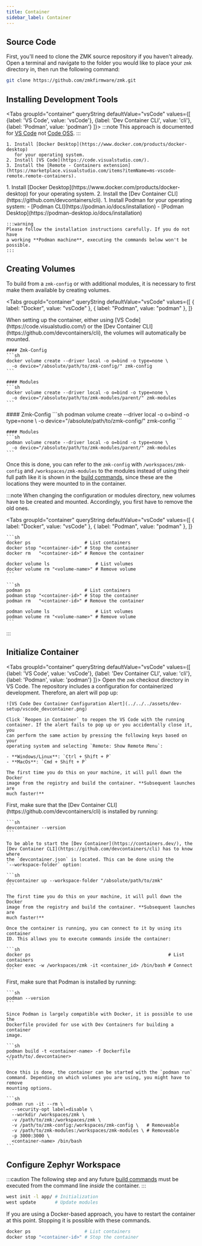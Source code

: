 ```yaml
---
title: Container
sidebar_label: Container
---
```



## Source Code

First, you'll need to clone the ZMK source repository if you haven't already.
Open a terminal and navigate to the folder you would like to place your `zmk`
directory in, then run the following command:

```sh
git clone https://github.com/zmkfirmware/zmk.git
```

## Installing Development Tools

<Tabs groupId="container"
      queryString
      defaultValue="vsCode"
      values={[
        {label: 'VS Code', value: 'vsCode'},
        {label: 'Dev Container CLI', value: 'cli'},
        {label: 'Podman', value: 'podman'}
      ]}>
  <TabItem value="vsCode">
    :::note
    This approach is documented for
    [VS Code](https://github.com/microsoft/vscode) not
    [Code OSS](https://github.com/microsoft/vscode/wiki/Differences-between-the-repository-and-Visual-Studio-Code).
    :::

    1. Install [Docker Desktop](https://www.docker.com/products/docker-desktop)
       for your operating system.
    2. Install [VS Code](https://code.visualstudio.com/).
    3. Install the [Remote - Containers extension](https://marketplace.visualstudio.com/items?itemName=ms-vscode-remote.remote-containers).

  </TabItem>
  <TabItem value="cli">
    1. Install [Docker Desktop](https://www.docker.com/products/docker-desktop)
       for your operating system.
    2. Install the [Dev Container CLI](https://github.com/devcontainers/cli).
  </TabItem>
  <TabItem value="podman">
    1. Install Podman for your operating system:
        - [Podman CLI](https://podman.io/docs/installation)
        - [Podman Desktop](https://podman-desktop.io/docs/installation)

    :::warning
    Please follow the installation instructions carefully. If you do not have
    a working **Podman machine**, executing the commands below won't be
    possible.
    :::

  </TabItem>
</Tabs>

## Creating Volumes

To build from a `zmk-config` or with additional modules, it is necessary to
first make them available by creating volumes.

<Tabs
  groupId="container"
  queryString
  defaultValue="vsCode"
  values={[
    { label: "Docker", value: "vsCode" },
    { label: "Podman", value: "podman" },
  ]}
>
  <TabItem value="vsCode">
    When setting up the container, either using
    [VS Code](https://code.visualstudio.com/) or the
    [Dev Container CLI](https://github.com/devcontainers/cli), the volumes will
    automatically be mounted.

    #### Zmk-Config
    ```sh
    docker volume create --driver local -o o=bind -o type=none \
      -o device="/absolute/path/to/zmk-config/" zmk-config
    ```

    #### Modules
    ```sh
    docker volume create --driver local -o o=bind -o type=none \
      -o device="/absolute/path/to/zmk-modules/parent/" zmk-modules
    ```

  </TabItem>
  <TabItem value="podman">
    #### Zmk-Config
    ```sh
    podman volume create --driver local -o o=bind -o type=none \
     -o device="/absolute/path/to/zmk-config/" zmk-config
    ```

    #### Modules
    ```sh
    podman volume create --driver local -o o=bind -o type=none \
      -o device="/absolute/path/to/zmk-modules/parent/" zmk-modules
    ```

  </TabItem>
</Tabs>

Once this is done, you can refer to the `zmk-config` with
`/workspaces/zmk-config` and `/workspaces/zmk-modules` to the modules instead of
using their full path like it is shown in the
[build commands](../build-flash.mdx), since these are the locations they were
mounted to in the container.

:::note
When changing the configuration or modules directory, new volumes have to be
created and mounted. Accordingly, you first have to remove the old ones.

<Tabs
  groupId="container"
  queryString
  defaultValue="vsCode"
  values={[
    { label: "Docker", value: "vsCode" },
    { label: "Podman", value: "podman" },
  ]}
>
  <TabItem value="vsCode">

    ```sh
    docker ps                    # List containers
    docker stop "<container-id>" # Stop the container
    docker rm   "<container-id>" # Remove the container

    docker volume ls                 # List volumes
    docker volume rm "<volume-name>" # Remove volume
    ```

  </TabItem>
  <TabItem value="podman">

    ```sh
    podman ps                    # List containers
    podman stop "<container-id>" # Stop the container
    podman rm   "<container-id>" # Remove the container

    podman volume ls                 # List volumes
    podman volume rm "<volume-name>" # Remove volume
    ```

  </TabItem>
</Tabs>
:::

## Initialize Container

<Tabs groupId="container"
      queryString
      defaultValue="vsCode"
      values={[
        {label: 'VS Code', value: 'vsCode'},
        {label: 'Dev Container CLI', value: 'cli'},
        {label: 'Podman', value: 'podman'}
      ]}>
  <TabItem value="vsCode">
    Open the `zmk` checkout directory in VS Code. The repository includes a
    configuration for containerized development. Therefore, an alert will pop
    up:

    ![VS Code Dev Container Configuration Alert](../../../assets/dev-setup/vscode_devcontainer.png)

    Click `Reopen in Container` to reopen the VS Code with the running
    container. If the alert fails to pop up or you accidentally close it, you
    can perform the same action by pressing the following keys based on your
    operating system and selecting `Remote: Show Remote Menu`:

    - **Windows/Linux**: `Ctrl + Shift + P`
    - **MacOs**: `Cmd + Shift + P`

    The first time you do this on your machine, it will pull down the Docker
    image from the registry and build the container. **Subsequent launches are
    much faster!**

  </TabItem>
  <TabItem value="cli">
    First, make sure that the
    [Dev Container CLI](https://github.com/devcontainers/cli) is installed by
    running:

    ```sh
    devcontainer --version
    ```

    To be able to start the [Dev Container](https://containers.dev/), the
    [Dev Container CLI](https://github.com/devcontainers/cli) has to know where
    the `devcontainer.json` is located. This can be done using the
    `--workspace-folder` option:

    ```sh
    devcontainer up --workspace-folder "/absolute/path/to/zmk"
    ```

    The first time you do this on your machine, it will pull down the Docker
    image from the registry and build the container. **Subsequent launches are
    much faster!**

    Once the container is running, you can connect to it by using its container
    ID. This allows you to execute commands inside the container:

    ```sh
    docker ps                                                   # List containers
    docker exec -w /workspaces/zmk -it <container_id> /bin/bash # Connect
    ```

  </TabItem>
  <TabItem value="podman">
    First, make sure that Podman is installed by running:

    ```sh
    podman --version
    ```

    Since Podman is largely compatible with Docker, it is possible to use the
    Dockerfile provided for use with Dev Containers for building a container
    image.

    ```sh
    podman build -t <container-name> -f Dockerfile </path/to/.devcontainer>
    ```

    Once this is done, the container can be started with the `podman run`
    command. Depending on which volumes you are using, you might have to remove
    mounting options.

    ```sh
    podman run -it --rm \
      --security-opt label=disable \
      --workdir /workspaces/zmk \
      -v /path/to/zmk:/workspaces/zmk \
      -v /path/to/zmk-config:/workspaces/zmk-config \   # Removeable
      -v /path/to/zmk-modules:/workspaces/zmk-modules \ # Removeable
      -p 3000:3000 \
      <container-name> /bin/bash
    ```

  </TabItem>
</Tabs>

## Configure Zephyr Workspace

:::caution
The following step and any future [build commands](../build-flash.mdx) must be
executed from the command line _inside_ the container.
:::

```sh
west init -l app/ # Initialization
west update       # Update modules
```

If you are using a Docker-based approach, you have to restart the container at
this point. Stopping it is possible with these commands.

```sh
docker ps                    # List containers
docker stop "<container-id>" # Stop the container
```
